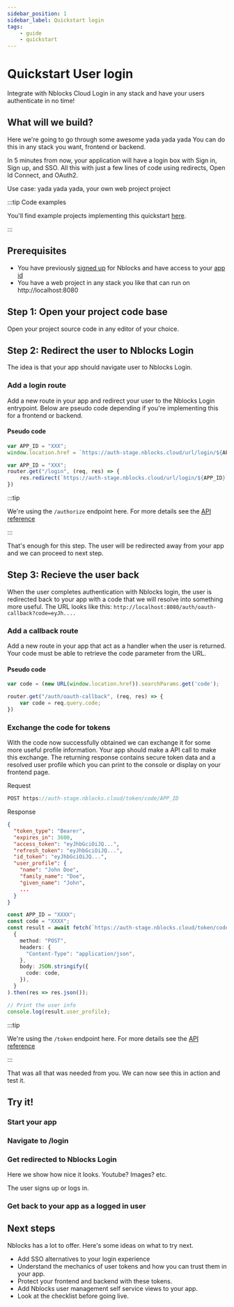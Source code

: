 ```yaml
---
sidebar_position: 1
sidebar_label: Quickstart login
tags:
    - guide
    - quickstart
---
```



# Quickstart User login
Integrate with Nblocks Cloud Login in any stack and have your users authenticate in no time!

## What will we build?
Here we're going to go through some awesome yada yada yada
You can do this in any stack you want, frontend or backend.

In 5 minutes from now, your application will have a login box with Sign in, Sign up, and SSO. All this with just a few lines of code using redirects, Open Id Connect, and OAuth2.

Use case: yada yada yada, your own web project project 

:::tip Code examples

You'll find example projects implementing this quickstart [here](/docs/getting-started/example-projects).

:::

## Prerequisites
* You have previously [signed up](/docs/getting-started/signup) for Nblocks and have access to your [app id](/docs/getting-started/id-and-keys) 
* You have a web project in any stack you like that can run on http://localhost:8080

## Step 1: Open your project code base
Open your project source code in any editor of your choice.

## Step 2: Redirect the user to Nblocks Login
The idea is that your app should navigate user to Nblocks Login. 

### Add a login route
Add a new route in your app and redirect your user to the Nblocks Login entrypoint.
Below are pseudo code depending if you're implementing this for a frontend or backend.

#### Pseudo code
<Tabs>
<TabItem value="frontend" label="Frontend" default>

```ts
var APP_ID = "XXX";
window.location.href = `https://auth-stage.nblocks.cloud/url/login/${APP_ID}`;

```

</TabItem>

<TabItem value="backend" label="Backend" default>

```ts
var APP_ID = "XXX";
router.get("/login", (req, res) => {
    res.redirect(`https://auth-stage.nblocks.cloud/url/login/${APP_ID}`)
})
```

</TabItem>
</Tabs>

:::tip

We're using the `/authorize` endpoint here. For more details see the [API reference](https://nebulr-group.github.io/nblocks-api-docs/#short-hand-authorize)

:::

That's enough for this step. The user will be redirected away from your app and we can proceed to next step.

## Step 3: Recieve the user back
When the user completes authentication with Nblocks login, the user is redirected back to your app with a code that we will resolve into something more useful.
The URL looks like this: 
`http://localhost:8080/auth/oauth-callback?code=eyJh....`

### Add a callback route
Add a new route in your app that act as a handler when the user is returned. Your code must be able to retrieve the code parameter from the URL. 

#### Pseudo code
<Tabs>
<TabItem value="frontend" label="Frontend" default>

```ts
var code = (new URL(window.location.href)).searchParams.get('code');
```

</TabItem>

<TabItem value="backend" label="Backend" default>

```ts
router.get("/auth/oauth-callback", (req, res) => {
    var code = req.query.code;
})
```

</TabItem>
</Tabs>

### Exchange the code for tokens
With the code now successfully obtained we can exchange it for some more useful profile information. 
Your app should make a API call to make this exchange. 
The returning response contains secure token data and a resolved user profile which you can print to the console or display on your frontend page.

<Tabs>
<TabItem value="rest" label="Rest" default>

Request
```ts
POST https://auth-stage.nblocks.cloud/token/code/APP_ID
```

Response
```json
{
  "token_type": "Bearer",
  "expires_in": 3600,
  "access_token": "eyJhbGciOiJQ...",
  "refresh_token": "eyJhbGciOiJQ...",
  "id_token": "eyJhbGciOiJQ...",
  "user_profile": {
    "name": "John Doe",
    "family_name": "Doe",
    "given_name": "John",
    ...
  }
}
```

</TabItem>

<TabItem value="js" label="JS" default>

```ts
const APP_ID = "XXXX";
const code = "XXXX";
const result = await fetch(`https://auth-stage.nblocks.cloud/token/code/${APP_ID}`,
  {
    method: "POST",
    headers: {
      "Content-Type": "application/json",
    },
    body: JSON.stringify({
      code: code,
    }),
  }
).then(res => res.json());

// Print the user info
console.log(result.user_profile);
```

</TabItem>

</Tabs>

:::tip

We're using the `/token` endpoint here. For more details see the [API reference](https://nebulr-group.github.io/nblocks-api-docs/#shorthand-get-tokens)

:::

That was all that was needed from you. We can now see this in action and test it.

## Try it!

### Start your app

### Navigate to /login

### Get redirected to Nblocks Login
Here we show how nice it looks. Youtube? Images? etc.

The user signs up or logs in.

### Get back to your app as a logged in user

## Next steps
Nblocks has a lot to offer. Here's some ideas on what to try next.
- Add SSO alternatives to your login experience
- Understand the mechanics of user tokens and how you can trust them in your app.
- Protect your frontend and backend with these tokens.
- Add Nblocks user management self service views to your app.
- Look at the checklist before going live.